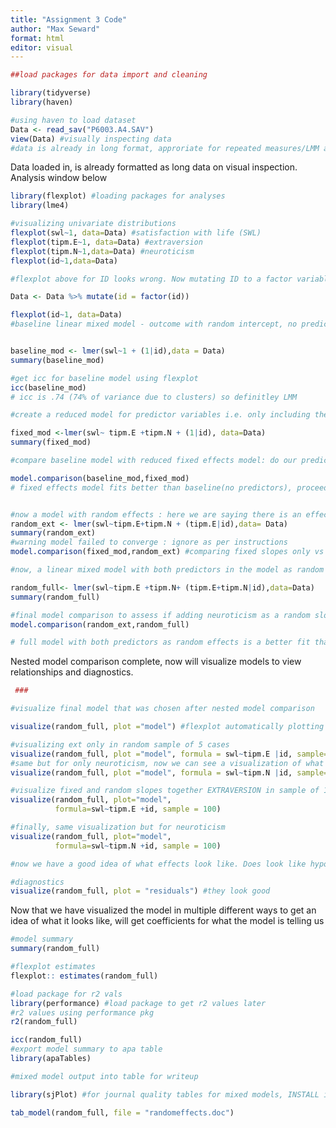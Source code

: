 ```yaml
---
title: "Assignment 3 Code"
author: "Max Seward"
format: html
editor: visual
---
```


```r
##load packages for data import and cleaning

library(tidyverse)
library(haven)

#using haven to load dataset 
Data <- read_sav("P6003.A4.SAV")
view(Data) #visually inspecting data 
#data is already in long format, approriate for repeated measures/LMM analysis
```

Data loaded in, is already formatted as long data on visual inspection. Analysis window below

```r
library(flexplot) #loading packages for analyses
library(lme4)

#visualizing univariate distributions
flexplot(swl~1, data=Data) #satisfaction with life (SWL)
flexplot(tipm.E~1, data=Data) #extraversion
flexplot(tipm.N~1,data=Data) #neuroticism 
flexplot(id~1,data=Data) 

#flexplot above for ID looks wrong. Now mutating ID to a factor variable so that it is not interpreted as continious numerical variable by flexplot / lmer

Data <- Data %>% mutate(id = factor(id))

flexplot(id~1, data=Data)
#baseline linear mixed model - outcome with random intercept, no predictors using lme4


baseline_mod <- lmer(swl~1 + (1|id),data = Data)
summary(baseline_mod)

#get icc for baseline model using flexplot
icc(baseline_mod)
# icc is .74 (74% of variance due to clusters) so definitley LMM 

#create a reduced model for predictor variables i.e. only including them as fixed effects - we do NOT have a control variable identified through instructions or hypotheses so entering both predictors 

fixed_mod <-lmer(swl~ tipm.E +tipm.N + (1|id), data=Data)
summary(fixed_mod)

#compare baseline model with reduced fixed effects model: do our predictors actually matter at all?

model.comparison(baseline_mod,fixed_mod)
# fixed effects model fits better than baseline(no predictors), proceeding with adding effects/ nested model comparison


#now a model with random effects : here we are saying there is an effect of extraversion and neurot on swl, and that *only* extraversion changes across participant.
random_ext <- lmer(swl~tipm.E+tipm.N + (tipm.E|id),data= Data)
summary(random_ext)
#warning model failed to converge : ignore as per instructions 
model.comparison(fixed_mod,random_ext) #comparing fixed slopes only vs adding extraversion as a random effct - output shows that adding extraversion as random effect is a better fit, continue to build

#now, a linear mixed model with both predictors in the model as random effects as well, this is saying that extraversion and neuroticism have an effect on SWL, and that both change across participant

random_full<- lmer(swl~tipm.E +tipm.N+ (tipm.E+tipm.N|id),data=Data)
summary(random_full)

#final model comparison to assess if adding neuroticism as a random slope is a better fit than not
model.comparison(random_ext,random_full)

# full model with both predictors as random effects is a better fit than having only extraversion vary within participants - proceed with estimates 

```

Nested model comparison complete, now will visualize models to view relationships and diagnostics.

```r


 ###

#visualize final model that was chosen after nested model comparison

visualize(random_full, plot ="model") #flexplot automatically plotting strongest predictor and binning by second predictor, showing fixed and random slop for extra version

#visualizing ext only in random sample of 5 cases
visualize(random_full, plot ="model", formula = swl~tipm.E |id, sample=5)
#same but for only neuroticism, now we can see a visualization of what fixed effect for neuroticism is, outside of the estimates which tell us it's negative
visualize(random_full, plot ="model", formula = swl~tipm.N |id, sample=5)

#visualize fixed and random slopes together EXTRAVERSION in sample of 100 cases: color lines are random slopes for each ID, black line is fixe effect
visualize(random_full, plot="model",
          formula=swl~tipm.E +id, sample = 100)

#finally, same visualization but for neuroticism
visualize(random_full, plot="model",
          formula=swl~tipm.N +id, sample = 100)

#now we have a good idea of what effects look like. Does look like hypothesis 1 and 2 are confirmed. Ext + assciated with swl, neurot is negatively associated.#will continue with summary and esitmates to get values for these relationships 

#diagnostics 
visualize(random_full, plot = "residuals") #they look good


```

Now that we have visualized the model in multiple different ways to get an idea of what it looks like, will get coefficients for what the model is telling us

```r
#model summary
summary(random_full)

#flexplot estimates
flexplot:: estimates(random_full)

#load package for r2 vals
library(performance) #load package to get r2 values later
#r2 values using performance pkg
r2(random_full)

icc(random_full)
#export model summary to apa table
library(apaTables)

#mixed model output into table for writeup

library(sjPlot) #for journal quality tables for mixed models, INSTALL if needed

tab_model(random_full, file = "randomeffects.doc")

```
